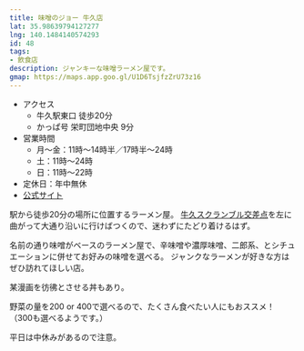 ```yaml
---
title: 味噌のジョー 牛久店
lat: 35.98639794127277
lng: 140.1484140574293
id: 48
tags:
- 飲食店
description: ジャンキーな味噌ラーメン屋です。
gmap: https://maps.app.goo.gl/U1D6TsjfzZrU73z16
---
```


<LinkedImage
  src="/images/photos/miso_joh-sign.jpg"
  href="/photo_pages/miso_joh-sign"
  size="50"
/>

- アクセス
  - 牛久駅東口 徒歩20分
  - かっぱ号 栄町団地中央 9分
- 営業時間
  - 月～金：11時～14時半／17時半～24時
  - 土：11時～24時
  - 日：11時～22時
- 定休日：年中無休
- [公式サイト](https://misonojoe.com/)

駅から徒歩20分の場所に位置するラーメン屋。
[牛久スクランブル交差点](/blog/scrumble)を左に曲がって大通り沿いに行けばつくので、迷わずにたどり着けるはず。

名前の通り味噌がベースのラーメン屋で、辛味噌や濃厚味噌、二郎系、とシチュエーションに併せてお好みの味噌を選べる。
ジャンクなラーメンが好きな方はぜひ訪れてほしい店。

某漫画を彷彿とさせる丼もあり。

野菜の量を200 or 400で選べるので、たくさん食べたい人にもおススメ！（300も選べるようです。）

平日は中休みがあるので注意。

<LinkedImage
  src="/images/photos/miso_joh-ramen.jpg"
  href="/photo_pages/miso_joh-ramen"
  size="50"
/>
